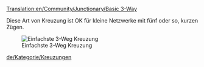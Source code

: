 [[Translation:en/Community/Junctionary/Basic 3-Way]]
{{de/Community/Junctionary/Kreuzungsmenü}}

Diese Art von Kreuzung ist OK für kleine Netzwerke mit fünf oder so, kurzen Zügen.

[[File:en/Community/Junctionary/3way basic3.png|none|frame|Einfachste 3-Weg Kreuzung]]

{{de/Community/Junctionary/Kreuzungskriterien|Billig|0|0|0|1|0|0|1|1|0|0|0||Ausgefallene Züge blockieren gesamte Kreuzung.|
*Kann nur ein Zug auf einmal handhaben. (Es sei denn man benutzt [[de/Manual/Signale#pfadsignale|Pfadsignale]])
*Verursacht Backups. 
}}

[[de/Kategorie/Kreuzungen]]